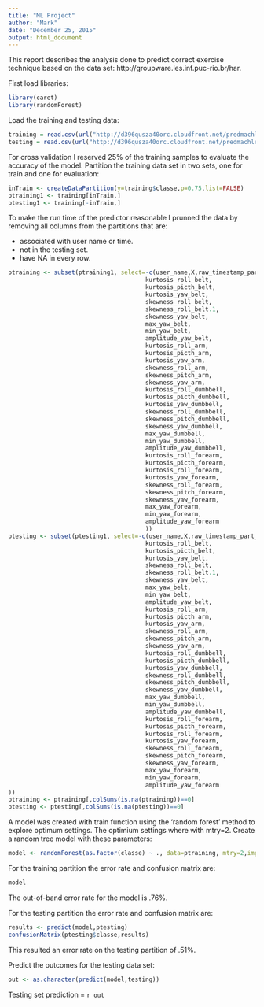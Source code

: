 ```yaml
---
title: "ML Project"
author: "Mark"
date: "December 25, 2015"
output: html_document
---
```


This report describes the analysis done to predict correct exercise technique based on the data set: http://groupware.les.inf.puc-rio.br/har.

First load libraries:
```r
library(caret)
library(randomForest)
```

Load the training and testing data:
```r
training = read.csv(url("http://d396qusza40orc.cloudfront.net/predmachlearn/pml-training.csv"),header=TRUE,stringsAsFactors=FALSE)
testing = read.csv(url("http://d396qusza40orc.cloudfront.net/predmachlearn/pml-testing.csv"),header=TRUE,stringsAsFactors=FALSE)
```

For cross validation I reserved 25% of the training samples to evaluate the accuracy of the model.
Partition the training data set in two sets, one for train and one for evaluation:
```r
inTrain <- createDataPartition(y=training$classe,p=0.75,list=FALSE)
ptraining1 <- training[inTrain,]
ptesting1 <- training[-inTrain,]

```
To make the run time of the predictor reasonable I prunned the data by
removing all columns from the partitions that are:  

* associated with user name or time. 
* not in the testing set.  
* have NA in every row.  
```r
ptraining <- subset(ptraining1, select=-c(user_name,X,raw_timestamp_part_1,raw_timestamp_part_2,cvtd_timestamp,new_window,num_window,
                                       kurtosis_roll_belt,
                                       kurtosis_picth_belt,
                                       kurtosis_yaw_belt,
                                       skewness_roll_belt,
                                       skewness_roll_belt.1,
                                       skewness_yaw_belt,
                                       max_yaw_belt,
                                       min_yaw_belt,
                                       amplitude_yaw_belt,
                                       kurtosis_roll_arm,
                                       kurtosis_picth_arm,
                                       kurtosis_yaw_arm,
                                       skewness_roll_arm,
                                       skewness_pitch_arm,
                                       skewness_yaw_arm,
                                       kurtosis_roll_dumbbell,
                                       kurtosis_picth_dumbbell,
                                       kurtosis_yaw_dumbbell,
                                       skewness_roll_dumbbell,
                                       skewness_pitch_dumbbell,
                                       skewness_yaw_dumbbell,
                                       max_yaw_dumbbell,
                                       min_yaw_dumbbell,
                                       amplitude_yaw_dumbbell,
                                       kurtosis_roll_forearm,
                                       kurtosis_picth_forearm,
                                       kurtosis_roll_forearm,
                                       kurtosis_yaw_forearm,
                                       skewness_roll_forearm,
                                       skewness_pitch_forearm,
                                       skewness_yaw_forearm,
                                       max_yaw_forearm,
                                       min_yaw_forearm,
                                       amplitude_yaw_forearm
                                       ))
ptesting <- subset(ptesting1, select=-c(user_name,X,raw_timestamp_part_1,raw_timestamp_part_2,cvtd_timestamp,new_window,num_window,
                                       kurtosis_roll_belt,
                                       kurtosis_picth_belt,
                                       kurtosis_yaw_belt,
                                       skewness_roll_belt,
                                       skewness_roll_belt.1,
                                       skewness_yaw_belt,
                                       max_yaw_belt,
                                       min_yaw_belt,
                                       amplitude_yaw_belt,
                                       kurtosis_roll_arm,
                                       kurtosis_picth_arm,
                                       kurtosis_yaw_arm,
                                       skewness_roll_arm,
                                       skewness_pitch_arm,
                                       skewness_yaw_arm,
                                       kurtosis_roll_dumbbell,
                                       kurtosis_picth_dumbbell,
                                       kurtosis_yaw_dumbbell,
                                       skewness_roll_dumbbell,
                                       skewness_pitch_dumbbell,
                                       skewness_yaw_dumbbell,
                                       max_yaw_dumbbell,
                                       min_yaw_dumbbell,
                                       amplitude_yaw_dumbbell,
                                       kurtosis_roll_forearm,
                                       kurtosis_picth_forearm,
                                       kurtosis_roll_forearm,
                                       kurtosis_yaw_forearm,
                                       skewness_roll_forearm,
                                       skewness_pitch_forearm,
                                       skewness_yaw_forearm,
                                       max_yaw_forearm,
                                       min_yaw_forearm,
                                       amplitude_yaw_forearm
))
ptraining <- ptraining[,colSums(is.na(ptraining))==0]
ptesting <- ptesting[,colSums(is.na(ptesting))==0]
```

A model was created with train function using the 'random forest' method to explore optimum settings. The optimium settings where with mtry=2.
Create a random tree model with these parameters:
```r
model <- randomForest(as.factor(classe) ~ ., data=ptraining, mtry=2,importance=TRUE)
```

For the training partition the error rate and confusion matrix are:
```r
model
```
The out-of-band error rate for the model is .76%.

For the testing partition the error rate and confusion matrix are:
```r
results <- predict(model,ptesting)
confusionMatrix(ptesting$classe,results)
```
This resulted an error rate on the testing partition of .51%.


Predict the outcomes for the testing data set:
```r
out <- as.character(predict(model,testing))
```
Testing set prediction = `r out`